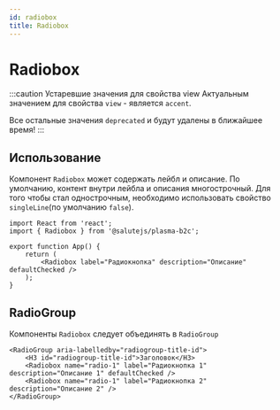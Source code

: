 ```yaml
---
id: radiobox
title: Radiobox
---
```



# Radiobox
<Description name="Radiobox" />
<PropsTable name="Radiobox" exclude={['css', 'focused']} include={['defaultChecked']} />

:::caution Устаревшие значения для свойства view
Актуальным значением для свойства `view` - является `accent`. 

Все остальные значения `deprecated` и будут удалены в ближайшее время! 
:::
<StorybookLink name="Radiobox" />

## Использование
Компонент `Radiobox` может содержать лейбл и описание.
По умолчанию, контент внутри лейбла и описания многострочный. Для того чтобы стал однострочным, необходимо использовать свойство `singleLine`(по умолчанию `false`).

```tsx live
import React from 'react';
import { Radiobox } from '@salutejs/plasma-b2c';

export function App() {
    return (
        <Radiobox label="Радиокнопка" description="Описание" defaultChecked />
    );
}
```

## RadioGroup
Компоненты `Radiobox` следует объединять в `RadioGroup`

```tsx live
<RadioGroup aria-labelledby="radiogroup-title-id">
    <H3 id="radiogroup-title-id">Заголовок</H3>
    <Radiobox name="radio-1" label="Радиокнопка 1" description="Описание 1" defaultChecked />
    <Radiobox name="radio-1" label="Радиокнопка 2" description="Описание 2" />
</RadioGroup>
```
